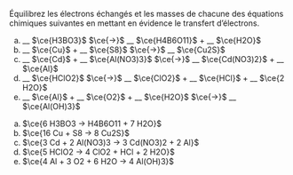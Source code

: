 ::: {.Exercise data-latex=""}

Équilibrez les électrons échangés et les masses de chacune des équations chimiques suivantes en mettant en évidence le transfert d'électrons.


a. __ $\ce{H3BO3}$ $\ce{->}$ __ $\ce{H4B6O11}$ + __ $\ce{H2O}$
\vspace{1em}
b. __ $\ce{Cu}$ + __ $\ce{S8}$ $\ce{->}$ __ $\ce{Cu2S}$
\vspace{1em}
c. __ $\ce{Cd}$ + __ $\ce{Al(NO3)3}$ $\ce{->}$ __ $\ce{Cd(NO3)2}$ + __ $\ce{Al}$
\vspace{1em}
d. __ $\ce{HClO2}$ $\ce{->}$ __ $\ce{ClO2}$ + __ $\ce{HCl}$ + __ $\ce{2 H2O}$
\vspace{1em}
e. __ $\ce{Al}$ + __ $\ce{O2}$ + __ $\ce{H2O}$ $\ce{->}$ __ $\ce{Al(OH)3}$
\vspace{1em}

:::

::: {.Answer data-latex=""}

a. $\ce{6 H3BO3  -> H4B6O11 + 7 H2O}$
b. $\ce{16 Cu + S8  -> 8 Cu2S}$
c. $\ce{3 Cd + 2 Al(NO3)3  -> 3 Cd(NO3)2 + 2 Al}$
d. $\ce{5 HClO2  -> 4 ClO2 + HCl + 2 H2O}$
e. $\ce{4 Al + 3 O2 + 6 H2O -> 4 Al(OH)3}$

:::
